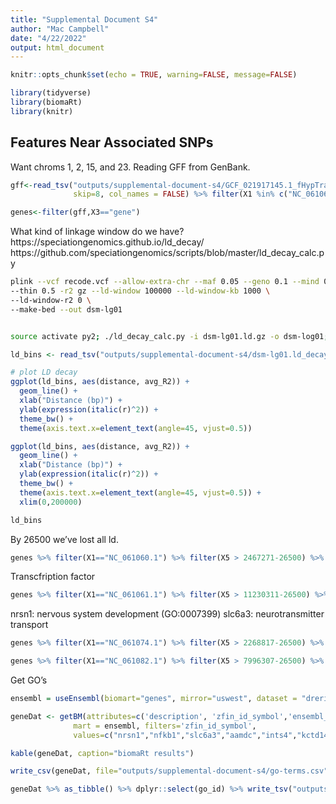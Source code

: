 ```yaml
---
title: "Supplemental Document S4"
author: "Mac Campbell"
date: "4/22/2022"
output: html_document
---
```


```r
knitr::opts_chunk$set(echo = TRUE, warning=FALSE, message=FALSE)
```

```r
library(tidyverse)
library(biomaRt)
library(knitr)
```


## Features Near Associated SNPs


Want chroms 1, 2, 15, and 23. Reading GFF from GenBank.     
```r
gff<-read_tsv("outputs/supplemental-document-s4/GCF_021917145.1_fHypTra1_genomic.gff.gz", 
              skip=8, col_names = FALSE) %>% filter(X1 %in% c("NC_061060.1","NC_061061.1","NC_061074.1","NC_061082.1"))
```

```r
genes<-filter(gff,X3=="gene")
```

What kind of linkage window do we have?     
https://speciationgenomics.github.io/ld_decay/    
https://github.com/speciationgenomics/scripts/blob/master/ld_decay_calc.py      

```sh
plink --vcf recode.vcf --allow-extra-chr --maf 0.05 --geno 0.1 --mind 0.5 --chr lg01 \
--thin 0.5 -r2 gz --ld-window 100000 --ld-window-kb 1000 \
--ld-window-r2 0 \
--make-bed --out dsm-lg01


source activate py2; ./ld_decay_calc.py -i dsm-lg01.ld.gz -o dsm-log01; conda deactivate;
```

```r
ld_bins <- read_tsv("outputs/supplemental-document-s4/dsm-lg01.ld_decay_bins")

# plot LD decay
ggplot(ld_bins, aes(distance, avg_R2)) +
  geom_line() +
  xlab("Distance (bp)") + 
  ylab(expression(italic(r)^2)) +
  theme_bw() +
  theme(axis.text.x=element_text(angle=45, vjust=0.5)) 
```


```r
ggplot(ld_bins, aes(distance, avg_R2)) +
  geom_line() +
  xlab("Distance (bp)") + 
  ylab(expression(italic(r)^2)) +
  theme_bw() +
  theme(axis.text.x=element_text(angle=45, vjust=0.5)) +
  xlim(0,200000)
```

```r
ld_bins
```

By 26500 we've lost all ld.

```r
genes %>% filter(X1=="NC_061060.1") %>% filter(X5 > 2467271-26500) %>% filter(X4 < 2467271+26500) %>% mutate( Distance = X4 - 2467271, End = X5 - 2467271)
```

Transcfription factor 

```r
genes %>% filter(X1=="NC_061061.1") %>% filter(X5 > 11230311-26500) %>% filter(X4 < 11230464+26500)
```

nrsn1: nervous system development (GO:0007399)
slc6a3: neurotransmitter transport


```r
genes %>% filter(X1=="NC_061074.1") %>% filter(X5 > 2268817-26500) %>% filter(X4 < 2268817+26500)
```


```r
genes %>% filter(X1=="NC_061082.1") %>% filter(X5 > 7996307-26500) %>% filter(X4 < 7996307+26500)
```


Get GO's     

```r
ensembl = useEnsembl(biomart="genes", mirror="uswest", dataset = "drerio_gene_ensembl")
```

```r
geneDat <- getBM(attributes=c('description', 'zfin_id_symbol','ensembl_gene_id','go_id','name_1006',"definition_1006"),
              mart = ensembl, filters='zfin_id_symbol', 
              values=c("nrsn1","nfkb1","slc6a3","aamdc","ints4","kctd14","rps3","tfcp2l1","clasp1a"))

```

```r
kable(geneDat, caption="biomaRt results")
```

```r
write_csv(geneDat, file="outputs/supplemental-document-s4/go-terms.csv")
```


```r
geneDat %>% as_tibble() %>% dplyr::select(go_id) %>% write_tsv("outputs/supplemental-document-s4/gos.tsv")
```
